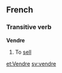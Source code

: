 ==French==
===Transitive verb===
'''Vendre'''
#To [[sell]]
{{fr-conj-re|vend|avoir}}

[[et:Vendre]]
[[sv:vendre]]